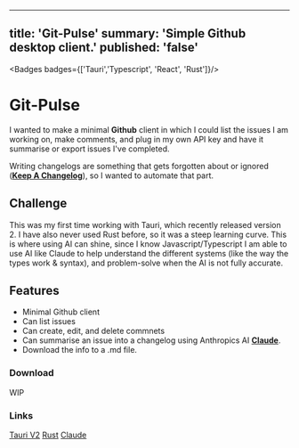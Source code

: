 
---
title: 'Git-Pulse'
summary: 'Simple Github desktop client.'
published: 'false'
---

<Badges badges={['Tauri','Typescript', 'React', 'Rust']}/>



# Git-Pulse
I wanted to make a minimal **Github** client in which I could list the issues I am working on, make comments, 
and plug in my own API key and have it summarise or export issues I've completed. 

Writing changelogs are something that gets forgotten about or ignored (**[Keep A Changelog](https://keepachangelog.com/en/1.1.0/)**), so I wanted to automate that part.


<ClickableImage src='/assets/GitPulse/gitpulse1.png' alt="app-screenshot-1"  width={2248} height={1590} />

##  Challenge

This was my first time working with Tauri, which recently released version 2. I have also never used Rust before, 
so it was a steep learning curve. This is where using AI can shine, since I know Javascript/Typescript I am able to use AI like Claude 
to help understand the different systems (like the way the types work & syntax), and problem-solve when the AI is not fully accurate.

<ClickableImage src='/assets/GitPulse/gitpulse2.png' alt="app-screenshot-1"  width={2248} height={1590} />



## Features
- Minimal Github client
- Can list issues
- Can create, edit, and delete commnets
- Can summarise an issue into a changelog using Anthropics AI **[Claude](https://claude.ai/)**.
- Download the info to a .md file.




<ClickableImage src='/assets/GitPulse/gitpulse3.png' alt="app-screenshot-1"  width={500} height={1590} />


### Download
WIP

<MarkdownButtons github="https://github.com/AdamShelley/git-pulse"/>

### Links

[Tauri V2](https://v2.tauri.app/)
[Rust](https://www.rust-lang.org/)
[Claude](https://claude.ai/)